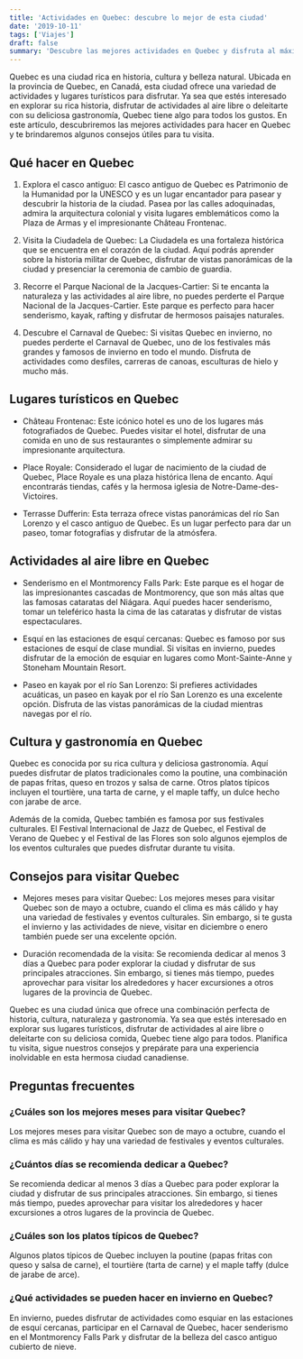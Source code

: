 ```yaml
---
title: 'Actividades en Quebec: descubre lo mejor de esta ciudad'
date: '2019-10-11'
tags: ['Viajes']
draft: false
summary: 'Descubre las mejores actividades en Quebec y disfruta al máximo de esta encantadora ciudad. Encuentra aquí todas las opciones que debes conocer.'
---
```


Quebec es una ciudad rica en historia, cultura y belleza natural. Ubicada en la provincia de Quebec, en Canadá, esta ciudad ofrece una variedad de actividades y lugares turísticos para disfrutar. Ya sea que estés interesado en explorar su rica historia, disfrutar de actividades al aire libre o deleitarte con su deliciosa gastronomía, Quebec tiene algo para todos los gustos. En este artículo, descubriremos las mejores actividades para hacer en Quebec y te brindaremos algunos consejos útiles para tu visita.

## Qué hacer en Quebec

1. Explora el casco antiguo: El casco antiguo de Quebec es Patrimonio de la Humanidad por la UNESCO y es un lugar encantador para pasear y descubrir la historia de la ciudad. Pasea por las calles adoquinadas, admira la arquitectura colonial y visita lugares emblemáticos como la Plaza de Armas y el impresionante Château Frontenac.

2. Visita la Ciudadela de Quebec: La Ciudadela es una fortaleza histórica que se encuentra en el corazón de la ciudad. Aquí podrás aprender sobre la historia militar de Quebec, disfrutar de vistas panorámicas de la ciudad y presenciar la ceremonia de cambio de guardia.

3. Recorre el Parque Nacional de la Jacques-Cartier: Si te encanta la naturaleza y las actividades al aire libre, no puedes perderte el Parque Nacional de la Jacques-Cartier. Este parque es perfecto para hacer senderismo, kayak, rafting y disfrutar de hermosos paisajes naturales.

4. Descubre el Carnaval de Quebec: Si visitas Quebec en invierno, no puedes perderte el Carnaval de Quebec, uno de los festivales más grandes y famosos de invierno en todo el mundo. Disfruta de actividades como desfiles, carreras de canoas, esculturas de hielo y mucho más.

## Lugares turísticos en Quebec

- Château Frontenac: Este icónico hotel es uno de los lugares más fotografiados de Quebec. Puedes visitar el hotel, disfrutar de una comida en uno de sus restaurantes o simplemente admirar su impresionante arquitectura.

- Place Royale: Considerado el lugar de nacimiento de la ciudad de Quebec, Place Royale es una plaza histórica llena de encanto. Aquí encontrarás tiendas, cafés y la hermosa iglesia de Notre-Dame-des-Victoires.

- Terrasse Dufferin: Esta terraza ofrece vistas panorámicas del río San Lorenzo y el casco antiguo de Quebec. Es un lugar perfecto para dar un paseo, tomar fotografías y disfrutar de la atmósfera.

## Actividades al aire libre en Quebec

- Senderismo en el Montmorency Falls Park: Este parque es el hogar de las impresionantes cascadas de Montmorency, que son más altas que las famosas cataratas del Niágara. Aquí puedes hacer senderismo, tomar un teleférico hasta la cima de las cataratas y disfrutar de vistas espectaculares.

- Esquí en las estaciones de esquí cercanas: Quebec es famoso por sus estaciones de esquí de clase mundial. Si visitas en invierno, puedes disfrutar de la emoción de esquiar en lugares como Mont-Sainte-Anne y Stoneham Mountain Resort.

- Paseo en kayak por el río San Lorenzo: Si prefieres actividades acuáticas, un paseo en kayak por el río San Lorenzo es una excelente opción. Disfruta de las vistas panorámicas de la ciudad mientras navegas por el río.

## Cultura y gastronomía en Quebec

Quebec es conocida por su rica cultura y deliciosa gastronomía. Aquí puedes disfrutar de platos tradicionales como la poutine, una combinación de papas fritas, queso en trozos y salsa de carne. Otros platos típicos incluyen el tourtière, una tarta de carne, y el maple taffy, un dulce hecho con jarabe de arce.

Además de la comida, Quebec también es famosa por sus festivales culturales. El Festival Internacional de Jazz de Quebec, el Festival de Verano de Quebec y el Festival de las Flores son solo algunos ejemplos de los eventos culturales que puedes disfrutar durante tu visita.

## Consejos para visitar Quebec

- Mejores meses para visitar Quebec: Los mejores meses para visitar Quebec son de mayo a octubre, cuando el clima es más cálido y hay una variedad de festivales y eventos culturales. Sin embargo, si te gusta el invierno y las actividades de nieve, visitar en diciembre o enero también puede ser una excelente opción.

- Duración recomendada de la visita: Se recomienda dedicar al menos 3 días a Quebec para poder explorar la ciudad y disfrutar de sus principales atracciones. Sin embargo, si tienes más tiempo, puedes aprovechar para visitar los alrededores y hacer excursiones a otros lugares de la provincia de Quebec.



Quebec es una ciudad única que ofrece una combinación perfecta de historia, cultura, naturaleza y gastronomía. Ya sea que estés interesado en explorar sus lugares turísticos, disfrutar de actividades al aire libre o deleitarte con su deliciosa comida, Quebec tiene algo para todos. Planifica tu visita, sigue nuestros consejos y prepárate para una experiencia inolvidable en esta hermosa ciudad canadiense.

## Preguntas frecuentes

### ¿Cuáles son los mejores meses para visitar Quebec?

Los mejores meses para visitar Quebec son de mayo a octubre, cuando el clima es más cálido y hay una variedad de festivales y eventos culturales.

### ¿Cuántos días se recomienda dedicar a Quebec?

Se recomienda dedicar al menos 3 días a Quebec para poder explorar la ciudad y disfrutar de sus principales atracciones. Sin embargo, si tienes más tiempo, puedes aprovechar para visitar los alrededores y hacer excursiones a otros lugares de la provincia de Quebec.

### ¿Cuáles son los platos típicos de Quebec?

Algunos platos típicos de Quebec incluyen la poutine (papas fritas con queso y salsa de carne), el tourtière (tarta de carne) y el maple taffy (dulce de jarabe de arce).

### ¿Qué actividades se pueden hacer en invierno en Quebec?

En invierno, puedes disfrutar de actividades como esquiar en las estaciones de esquí cercanas, participar en el Carnaval de Quebec, hacer senderismo en el Montmorency Falls Park y disfrutar de la belleza del casco antiguo cubierto de nieve.
